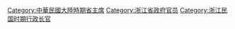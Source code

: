 [[Category:中華民國大陸時期省主席|Category:中華民國大陸時期省主席]]
[[Category:浙江省政府官员|Category:浙江省政府官员]]
[[Category:浙江民国时期行政长官|Category:浙江民国时期行政长官]]